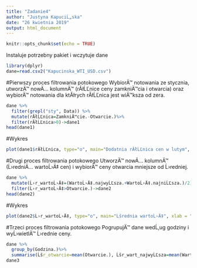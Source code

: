 ```yaml
---
title: "Zadanie4"
author: "Justyna KapuciĹ„ska"
date: "26 kwietnia 2019"
output: html_document
---
```


```r
knitr::opts_chunk$set(echo = TRUE)
```
Instaluje potrzebny pakiet i wczytuje dane
```r
library(dplyr)
dane=read.csv2("Kapucinska_WTI_USD.csv")
```

#Pierwszy proces filtrowania potokowego
WybiorÄ™ notowania ze stycznia, utworzÄ™ nowÄ… kolumnÄ™ (rĂłĹĽnice ceny zamkniÄ™cia i otwarcia) oraz wybiorÄ™ notowania dla ktĂłrych rĂłĹĽnica jest wiÄ™ksza od zera.
```r
dane %>%
  filter(grepl("sty", Data)) %>%
  mutate(rĂłĹĽnica=ZamkniÄ™cie.-Otwarcie.)%>%
  filter(rĂłĹĽnica>0)->dane1
head(dane1)
```

#Wykres
```r
plot(dane1$rĂłĹĽnica, type="o", main="Dodatnia rĂłĹĽnica cen w lutym", xlab = "Dni", ylab="RĂłĹĽnica")
```

#Drugi proces filtrowania potokowego
UtworzÄ™ nowÄ… kolumnÄ™ (Ĺ›redniÄ… wartoĹ›Ä‡ cen) i wybiorÄ™ ceny otwarcia mniejsze od Ĺ›redniej.
```r
dane %>%
  mutate(Ĺ›r_wartoĹ›Ä‡=(WartoĹ›Ä‡.najwyĹĽsza.+WartoĹ›Ä‡.najniĹĽsza.)/2)%>%
  filter(Ĺ›r_wartoĹ›Ä‡>Otwarcie.)->dane2
head(dane2)
```

#Wykres
```r
plot(dane2$Ĺ›r_wartoĹ›Ä‡, type="o", main="Ĺšrednia wartoĹ›Ä‡", xlab = "Dni", ylab="WartoĹ›Ä‡")
```

#Trzeci proces filtrowania potokowego
PogrupujÄ™ dane wedĹ‚ug godziny i wyĹ›wietlÄ™ Ĺ›rednie ceny.
```r
dane %>%
  group_by(Godzina.)%>%
  summarise(Ĺšr_otwarcie=mean(Otwarcie.), Ĺšr_wart_najwyĹĽsza=mean(WartoĹ›Ä‡.najwyĹĽsza.), Ĺšr_wart_najniĹĽsza=mean(WartoĹ›Ä‡.najniĹĽsza.), Ĺšr_zamkniÄ™cie=mean(ZamkniÄ™cie.))->dane3
dane3
```
